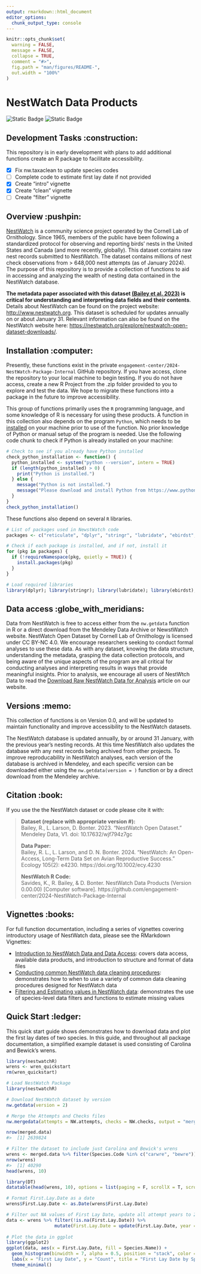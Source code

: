 ```yaml
---
output: rmarkdown::html_document
editor_options: 
  chunk_output_type: console
---
```


```r
knitr::opts_chunk$set(
  warning = FALSE, 
  message = FALSE,
  collapse = TRUE,
  comment = "#>",
  fig.path = "man/figures/README-",
  out.width = "100%"
)
```

# NestWatch Data Products

<!-- badges: start -->
![Static Badge](https://img.shields.io/badge/Dataset%20License-CC%20BY--NC%204.0-blue)
![Static Badge](https://img.shields.io/badge/Code%20License-GPL%20v3-blue)

<!-- badges: end   -->

## Development Tasks :construction: 
This repository is in early development with plans to add additional functions create an R package to facilitate accessibility. 

- [X] Fix nw.taxaclean to update species codes
- [ ] Complete code to estimate first lay date if not provided
- [X] Create "intro" vignette
- [X] Create "clean" vignette
- [ ] Create "filter" vignette

## Overview :pushpin:

[NestWatch](http://www.nestwatch.org) is a community science project operated by the Cornell Lab of Ornithology. Since 1965, members of the public have been following a standardized protocol for observing and reporting birds' nests in the United States and Canada (and more recently, globally). This dataset contains raw nest records submitted to NestWatch. The dataset contains millions of nest check observations from > 648,000 nest attempts (as of January 2024). The purpose of this repository is to provide a collection of functions to aid in accessing and analyzing the wealth of nesting data contained in the NestWatch database.

**The metadata paper associated with this dataset [(Bailey et al. 2023)](https://doi.org/10.1002/ecy.4230) is critical for understanding and interpreting data fields and their contents**. Details about NestWatch can be found on the project website: <http://www.nestwatch.org>. This dataset is scheduled for updates annually on or about January 31. Relevant information can also be found on the NestWatch website here: <https://nestwatch.org/explore/nestwatch-open-dataset-downloads/>.  

## Installation :computer:

Presently, these functions exist in the private `engagement-center/2024-NestWatch-Package-Internal` GitHub repository. If you have access, clone the repository to your local machine to begin testing. If you do not have access, create a new R Project from the .zip folder provided to you to explore and test the data. We hope to migrate these functions into a package in the future to improve accessibility.

This group of functions primarily uses the `R` programming language, and some knowledge of R is necessary for using these products. A function in this collection also depends on the program `Python`, which needs to be [installed](https://www.python.org/downloads/) on your machine prior to use of the function. No prior knowledge of Python or manual setup of the program is needed. Use the following code chunk to check if Python is already installed on your machine:


```r
# Check to see if you already have Python installed
check_python_installation <- function() {
  python_installed <- system("python --version", intern = TRUE)
  if (length(python_installed) > 0) {
    print("Python is installed.")
  } else {
    message("Python is not installed.")
    message("Please download and install Python from https://www.python.org/downloads/")
  }
}
check_python_installation()
```

These functions also depend on several `R` libraries.

```r
# List of packages used in NewstWatch code
packages <- c("reticulate", "dplyr", "stringr", "lubridate", "ebirdst", "sf")

# Check if each package is installed, and if not, install it
for (pkg in packages) {
  if (!requireNamespace(pkg, quietly = TRUE)) {
    install.packages(pkg)
  }
}

# Load required libraries
library(dplyr); library(stringr); library(lubridate); library(ebirdst); library(sf); library(reticulate)

```

## Data access :globe_with_meridians:

Data from NestWatch is free to access either from the `nw.getdata` function in R or a direct download from the Mendeley Data Archive or NewstWatch website. NestWatch Open Dataset by Cornell Lab of Ornithology is licensed under CC BY-NC 4.0. We encourage researchers seeking to conduct formal analyses to use these data. As with any dataset, knowing the data structure, understanding the metadata, grasping the data collection protocols, and being aware of the unique aspects of the program are all critical for conducting analyses and interpreting results in ways that provide meaningful insights. Prior to analysis, we encourage all users of NestWtch Data to read the [Download Raw NestWatch Data for Analysis](https://nestwatch.org/explore/nestwatch-open-dataset-downloads/) article on our website.


## Versions :memo:

This collection of functions is on Version 0.0, and will be updated to maintain functionality and improve accessibility to the NestWatch datasets.

The NestWatch database is updated annually, by or around 31 January, with the previous year's nesting records. At this time NestWatch also updates the database with any nest records being archived from other projects. To improve reproducability in NestWatch analyses, each version of the database is archived in Mendeley, and each specific version can be downloaded either using the `nw.getdata(version = )` function or by a direct download from the Mendeley archive.

## Citation :book:

If you use the the NestWatch dataset or code please cite it with: 

<blockquote>

**Dataset (replace with appropriate version #):**</br>
Bailey, R., L. Larson, D. Bonter. 2023. “NestWatch Open Dataset." Mendeley Data, V1. doi: 10.17632/wjf794z7gc</a>

**Data Paper:**</br>
Bailey, R. L., L. Larson, and D. N. Bonter. 2024. “NestWatch: An Open-Access, Long-Term Data Set on Avian Reproductive Success.” Ecology 105(2): e4230. https://doi.org/10.1002/ecy.4230</a>

**NestWatch R Code:**</br>
Savides, K., R. Bailey, & D. Bonter. NestWatch Data Products (Version 0.00.00) [Computer software]. https://github.com/engagement-center/2024-NestWatch-Package-Internal
</blockquote>


## Vignettes :books:

For full function documentation, including a series of vignettes covering introductory usage of NestWatch data, please see the RMarkdown Vignettes:

- [Introduction to NestWatch Data and Data Access](): covers data access, available data products, and introduction to structure and format of data files
- [Conducting common NestWatch data cleaning procedures](): demonstrates how to when to use a variety of common data cleaning procedures designed for NestWatch data
- [Filtering and Estimating values in NestWatch data](): demonstrates the use of species-level data filters and functions to estimate missing values

## Quick Start :ledger:

This quick start guide shows demonstrates how to download data and plot the first lay dates of two species. In this guide, and throughout all package documentation, a simplified example dataset is used consisting of Carolina and Bewick's wrens.

```r
library(nestwatchR)
wrens <- wren_quickstart
rm(wren_quickstart)
```

```r
# Load NestWatch Package
library(nestwatchR)

# Download NestWatch dataset by version
nw.getdata(version = 2)

# Merge the Attempts and Checks files
nw.mergedata(attempts = NW.attempts, checks = NW.checks, output = "merged.data")

nrow(merged.data)
#>  [1] 2639824

# Filter the dataset to include just Carolina and Bewick's wrens
wrens <- merged.data %>% filter(Species.Code %in% c("carwre", "bewre"))
nrow(wrens)
#>  [1] 40290
head(wrens, 10)
```


```r
library(DT)
datatable(head(wrens, 10), options = list(paging = F, scrollX = T, scrollY = "300px", searching  = F))

```

```r
# Format First.Lay.Date as a date
wrens$First.Lay.Date <- as.Date(wrens$First.Lay.Date)

# Filter out NA values of First Lay Date, update all attempt years to 2024
data <- wrens %>% filter(!is.na(First.Lay.Date)) %>% 
                  mutate(First.Lay.Date = update(First.Lay.Date, year = 2024))
  
# Plot the data in ggplot
library(ggplot2)
ggplot(data, aes(x = First.Lay.Date, fill = Species.Name)) +
  geom_histogram(binwidth = 7, alpha = 0.5, position = "stack", color = "black") + 
  labs(x = "First Lay Date", y = "Count", title = "First Lay Date by Species") +
  theme_minimal()

```
